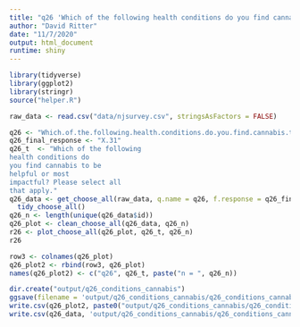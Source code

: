 ```yaml
---
title: "q26 'Which of the following health conditions do you find cannabis to be helpful or most impactful? Please select all that apply."
author: "David Ritter"
date: "11/7/2020"
output: html_document
runtime: shiny
---
```


```r
library(tidyverse)
library(ggplot2)
library(stringr)
source("helper.R")
```

```r
raw_data <- read.csv("data/njsurvey.csv", stringsAsFactors = FALSE)
```

```r
q26 <- "Which.of.the.following.health.conditions.do.you.find.cannabis.to.be.helpful.or.most.impactful..Please.select.all.that.apply."
q26_final_response <- "X.31"
q26_t  <- "Which of the following 
health conditions do
you find cannabis to be
helpful or most
impactful? Please select all
that apply."
q26_data <- get_choose_all(raw_data, q.name = q26, f.response = q26_final_response) %>%
  tidy_choose_all()
q26_n <- length(unique(q26_data$id))
q26_plot <- clean_choose_all(q26_data, q26_n)
r26 <- plot_choose_all(q26_plot, q26_t, q26_n)
r26
```

```r
row3 <- colnames(q26_plot)
q26_plot2 <- rbind(row3, q26_plot)
names(q26_plot2) <- c("q26", q26_t, paste("n = ", q26_n))
```

```r
dir.create("output/q26_conditions_cannabis")
ggsave(filename = 'output/q26_conditions_cannabis/q26_conditions_cannabis.png', plot = r26, device = 'png')
write.csv(q26_plot2, paste0("output/q26_conditions_cannabis/q26_conditions_cannabis_", q26_n,".csv"), row.names=F)
write.csv(q26_data, 'output/q26_conditions_cannabis/q26_conditions_cannabis_ids.csv', row.names = FALSE)
```

